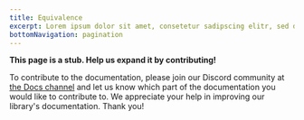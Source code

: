 ```yaml
---
title: Equivalence
excerpt: Lorem ipsum dolor sit amet, consetetur sadipscing elitr, sed diam nonumy eirmod tempor invidunt ut labore.
bottomNavigation: pagination
---
```


**This page is a stub. Help us expand it by contributing!**

To contribute to the documentation, please join our Discord community at [the Docs channel](https://discord.com/channels/795981131316985866/848185224356691978) and let us know which part of the documentation you would like to contribute to. We appreciate your help in improving our library's documentation. Thank you!
